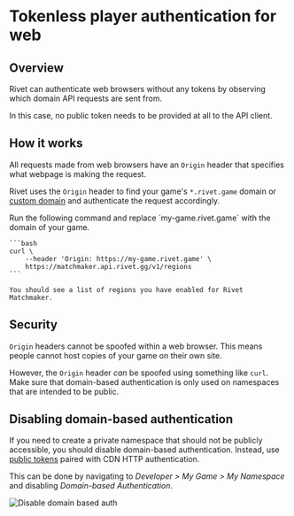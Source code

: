 
# Tokenless player authentication for web

## Overview

Rivet can authenticate web browsers without any tokens by observing which domain API requests are sent from.

In this case, no public token needs to be provided at all to the API client.

## How it works

All requests made from web browsers have an `Origin` header that specifies what webpage is making the request.

Rivet uses the `Origin` header to find your game's `*.rivet.game` domain or [custom domain](/docs/cdn/concepts/custom-domains) and authenticate the request accordingly.

<Accordion title="Try it yourself">
    Run the following command and replace `my-game.rivet.game` with the domain of your game.

    ```bash
    curl \
        --header 'Origin: https://my-game.rivet.game' \
        https://matchmaker.api.rivet.gg/v1/regions
    ```

    You should see a list of regions you have enabled for Rivet Matchmaker.

</Accordion>

## Security

`Origin` headers cannot be spoofed within a web browser. This means people cannot host copies of your game on their own site.

However, the `Origin` header _can_ be spoofed using something like `curl`. Make sure that domain-based authentication is only used on namespaces that are intended to be public.

## Disabling domain-based authentication

If you need to create a private namespace that should not be publicly accessible, you should disable domain-based authentication. Instead, use [public tokens](/docs/general/concepts/handling-game-tokens#public-namespace-tokens) paired with CDN HTTP authentication.

This can be done by navigating to _Developer > My Game > My Namespace_ and disabling _Domain-based Authentication_.

<Image src={imgDisableDomainBaseAuth} alt='Disable domain based auth' />
